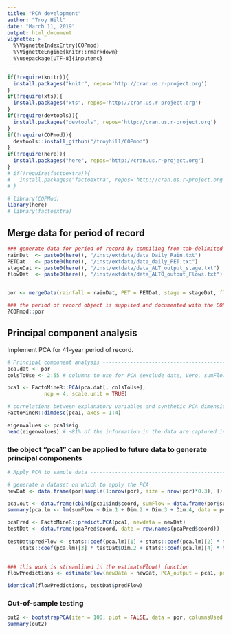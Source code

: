 ```yaml
---
title: "PCA development"
author: "Troy Hill"
date: "March 11, 2019"
output: html_document
vignette: >
  %\VignetteIndexEntry{COPmod}
  %\VignetteEngine{knitr::rmarkdown}
  %\usepackage[UTF-8]{inputenc}
---
```


```r
if(!require(knitr)){
  install.packages("knitr", repos='http://cran.us.r-project.org')
}
if(!require(xts)){
  install.packages("xts", repos='http://cran.us.r-project.org')
}
if(!require(devtools)){
  install.packages("devtools", repos='http://cran.us.r-project.org')
}
if(!require(COPmod)){
  devtools::install_github("/troyhill/COPmod")
}
if(!require(here)){
  install.packages("here", repos='http://cran.us.r-project.org')
}
# if(!require(factoextra)){
#   install.packages("factoextra", repos='http://cran.us.r-project.org')
# }

# library(COPMod)
library(here)
# library(factoextra)

```

## Merge data for period of record



```r
### generate data for period of record by compiling from tab-delimited .txt files
rainDat  <- paste0(here(), "/inst/extdata/data_Daily_Rain.txt")
PETDat   <- paste0(here(), "/inst/extdata/data_daily_PET.txt")
stageDat <- paste0(here(), "/inst/extdata/data_ALT_output_stage.txt")
flowDat  <- paste0(here(), "/inst/extdata/data_ALTO_output_Flows.txt")


por <- mergeData(rainfall = rainDat, PET = PETDat, stage = stageDat, flow = flowDat)

### the period of record object is supplied and documented with the COPmod package
?COPmod::por
```

## Principal component analysis

Implement PCA for 41-year period of record.

```r
# Principal component analysis --------------------------------------------
pca.dat <- por
colsToUse <- 2:55 # columns to use for PCA (exclude date, Vero, sumFlow)

pca1 <- FactoMineR::PCA(pca.dat[, colsToUse], 
            ncp = 4, scale.unit = TRUE) 

# correlations between explanatory variables and synthetic PCA dimensions
FactoMineR::dimdesc(pca1, axes = 1:4)

eigenvalues <- pca1$eig
head(eigenvalues) # ~81% of the information in the data are captured in the first four principal components

```
### the object "pca1" can be applied to future data to generate principal components


```r
# Apply PCA to sample data --------------------------------------------

# generate a dataset on which to apply the PCA
newDat <- data.frame(por[sample(1:nrow(por), size = nrow(por)*0.3), ])

pca.out <- data.frame(cbind(pca1$ind$coord, sumFlow = data.frame(por$sumFlow)))
summary(pca.lm <- lm(sumFlow ~ Dim.1 + Dim.2 + Dim.3 + Dim.4, data = pca.out))

pcaPred <- FactoMineR::predict.PCA(pca1, newdata = newDat)
testDat <- data.frame(pcaPred$coord, date = row.names(pcaPred$coord))
  
testDat$predFlow <- stats::coef(pca.lm)[1] + stats::coef(pca.lm)[2] * testDat$Dim.1 + 
    stats::coef(pca.lm)[3] * testDat$Dim.2 + stats::coef(pca.lm)[4] * testDat$Dim.3 +  stats::coef(pca.lm)[5] * testDat$Dim.4
  

### this work is streamlined in the estimateFlow() function
flowPredictions <- estimateFlow(newData = newDat, PCA_output = pca1, periodOfRecord = por)

identical(flowPredictions, testDat$predFlow)  

```


### Out-of-sample testing

```r
out2 <- bootstrapPCA(iter = 100, plot = FALSE, data = por, columnsUsed = colsToUse)
summary(out2)
```
